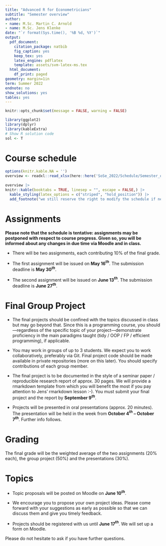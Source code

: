```yaml
---
title: "Advanced R for Econometricians"
subtitle: "Semester overview"
author:
- name: M.Sc. Martin C. Arnold
- name: M.Sc. Jens Klenke 
date: "`r format(Sys.time(), '%B %d, %Y')`"
output:
  pdf_document:
    citation_package: natbib
    fig_caption: yes
    keep_tex: yes
    latex_engine: pdflatex
    template: assets/svm-latex-ms.tex
  html_document:
    df_print: paged
geometry: margin=1in
term: Summer 2022
endnote: no
show_solutions: yes
tables: yes
---
```


```r
knitr::opts_chunk$set(message = FALSE, warning = FALSE)

library(ggplot2)
library(dplyr)
library(kableExtra)
# Show R solution code
sol <- T
```

# Course schedule 

```r
options(knitr.kable.NA = '')
overview <- readxl::read_xlsx(here::here('SoSe_2022/Schedule/Semester_overview.xlsx'))
 
overview |>
knitr::kable(booktabs = TRUE, linesep = "", escape = FALSE,) |>
  kable_styling(latex_options = c("striped", "hold_position")) |>
  add_footnote("we still reserve the right to modify the schedule if necessary.", notation = "number")
```

# Assignments 

 **Please note that the schedule is tentative: assignments may be postponed with respect to course progress. Given so, you will be informed about any changes in due time via Moodle and in class.** 

- There will be two assignments, each contributing 10% of the final grade.

- The first assignment will be issued on **May 16$^{th}$**. The submission deadline is **May 30$^{th}$**. 

- The second assignment will be issued on **June 13$^{th}$**. The submission deadline is **June 27$^{th}$**. 

# Final Group Project 

- The final projects should be confined with the topics discussed in class but may go beyond that. Since this is a programming course, you should---regardless of the specific topic of your project---demonstrate proficiency in the main paradigms taught (tidy / OOP / FP / efficient programming), if applicable.

- You may work in groups of up to 3 students. We expect you to work collaboratively, preferably via Git. Final project code should be made available in private repositories (more on this later). You should specify contributions of each group member.

- The final project is to be documented in the style of a seminar paper / reproducible research report of approx. 30 pages. We will provide a rmarkdown template from which you will benefit the most if you pay attention to Jens' rmarkdown lesson :-). You must submit your final project and the report by **September 9$^{th}$**.

- Projects will be presented in oral presentations (approx. 20 minutes). The presentation will be held in the week from **October 4$^{th}$ -- October 7$^{th}$**. Further info follows.

# Grading

The final grade will be the weighted average of the two assignments (20% each), the group project (50%) and the presentations (30%).

# Topics

- Topic proposals will be posted on Moodle on **June 10$^{th}$**. 

- We encourage you to propose your own project ideas. Please come forward with your suggestions as early as possible so that we can discuss them and give you timely feedback. 

- Projects should be registered with us until **June 17$^{th}$**. We will set up a form on Moodle.

Please do not hesitate to ask if you have further questions.




